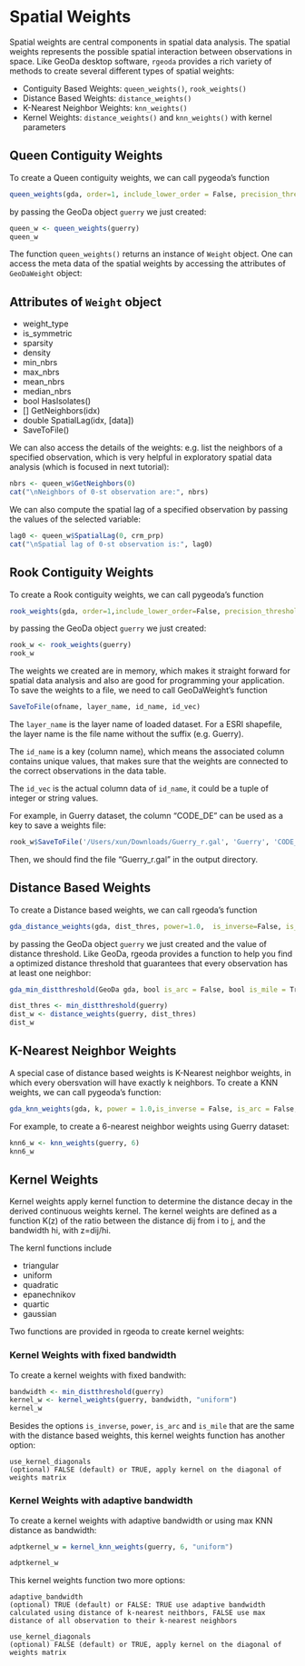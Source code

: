 # Spatial Weights

Spatial weights are central components in spatial data analysis. The spatial weights represents the possible spatial interaction between observations in space. Like GeoDa desktop software, `rgeoda` provides a rich variety of methods to create several different types of spatial weights:

* Contiguity Based Weights: `queen_weights()`, `rook_weights()`
* Distance Based Weights: `distance_weights()`
* K-Nearest Neighbor Weights: `knn_weights()`
* Kernel Weights: `distance_weights()` and `knn_weights()` with kernel parameters

## Queen Contiguity Weights

To create a Queen contiguity weights, we can call pygeoda's function 
```r
queen_weights(gda, order=1, include_lower_order = False, precision_threshold = 0)
``` 
by passing the GeoDa object `guerry` we just created: 

```r
queen_w <- queen_weights(guerry)
queen_w
```

The function `queen_weights()` returns an instance of 
`Weight` object. One can access the meta data of the spatial
weights by accessing the attributes of `GeoDaWeight` object:

## Attributes of `Weight` object

* weight_type
* is_symmetric
* sparsity
* density
* min_nbrs
* max_nbrs
* mean_nbrs
* median_nbrs
* bool HasIsolates()
* [] GetNeighbors(idx)
* double SpatialLag(idx, [data])
* SaveToFile()

We can also access the details of the weights: e.g. list the neighbors of a specified observation, which is very helpful in exploratory spatial data analysis (which is focused in next tutorial):

```r
nbrs <- queen_w$GetNeighbors(0)
cat("\nNeighbors of 0-st observation are:", nbrs)
```
We can also compute the spatial lag of a specified observation by passing the values of the selected variable:

```r
lag0 <- queen_w$SpatialLag(0, crm_prp)
cat("\nSpatial lag of 0-st observation is:", lag0)
```

## Rook Contiguity Weights

To create a Rook contiguity weights, we can call pygeoda's function 
```r
rook_weights(gda, order=1,include_lower_order=False, precision_threshold = 0)
``` 
by passing the GeoDa object `guerry` we just created: 

```r
rook_w <- rook_weights(guerry)
rook_w
```

The weights we created are in memory, which makes it straight forward for spatial data analysis and also are good for programming your application. To save the weights to a file, we need to call GeoDaWeight's function 
```r
SaveToFile(ofname, layer_name, id_name, id_vec)
```

The `layer_name` is the layer name of loaded dataset. For a ESRI shapefile, the layer name is the file name without the suffix (e.g. Guerry). 

The `id_name` is a key (column name), which means the associated column contains unique values, that makes sure that the weights are connected to the correct observations in the data table. 

The `id_vec` is the actual column data of `id_name`, it could be a tuple of integer or string values.

For example, in Guerry dataset, the column "CODE_DE" can be used as a key to save a weights file:

```r
rook_w$SaveToFile('/Users/xun/Downloads/Guerry_r.gal', 'Guerry', 'CODE_DE', guerry$GetIntegerCol('CODE_DE'))
```

Then, we should find the file "Guerry_r.gal" in the output directory.

## Distance Based Weights

To create a Distance based weights, we can call rgeoda's function 
```r
gda_distance_weights(gda, dist_thres, power=1.0,  is_inverse=False, is_arc=False, is_mile=True)
``` 
by passing the GeoDa object `guerry` we just created and the value of distance threshold. Like GeoDa, rgeoda provides a function to help you find a optimized distance threshold that guarantees that every observation has at least one neighbor:

```r
gda_min_distthreshold(GeoDa gda, bool is_arc = False, bool is_mile = True)
```

```r
dist_thres <- min_distthreshold(guerry)
dist_w <- distance_weights(guerry, dist_thres)
dist_w
```
## K-Nearest Neighbor Weights

A special case of distance based weights is K-Nearest neighbor weights, in which every obersvation will have exactly k neighbors. To create a KNN weights, we can call pygeoda's function:
```r
gda_knn_weights(gda, k, power = 1.0,is_inverse = False, is_arc = False, is_mile = True)
```

For example, to create a 6-nearest neighbor weights using Guerry dataset:
```r
knn6_w <- knn_weights(guerry, 6)
knn6_w
```

## Kernel Weights

Kernel weights apply kernel function to determine the distance decay in the derived continuous weights kernel. The kernel weights are defined as a function K(z) of the ratio between the distance dij from i to j, and the bandwidth hi, with z=dij/hi. 

The kernl functions include

* triangular
* uniform 
* quadratic
* epanechnikov
* quartic
* gaussian

Two functions are provided in rgeoda to create kernel weights:

### Kernel Weights with fixed bandwidth

To create a kernel weights with fixed bandwith:
```r
bandwidth <- min_distthreshold(guerry)
kernel_w <- kernel_weights(guerry, bandwidth, "uniform")
kernel_w
```

Besides the options `is_inverse`, `power`, `is_arc` and `is_mile` that are the same with the distance based weights, this kernel weights function has another option:
```
use_kernel_diagonals	
(optional) FALSE (default) or TRUE, apply kernel on the diagonal of weights matrix
```

### Kernel Weights with adaptive bandwidth

To create a kernel weights with adaptive bandwidth or using max KNN distance as bandwidth:
```r
adptkernel_w = kernel_knn_weights(guerry, 6, "uniform")

adptkernel_w
```

This kernel weights function two more options:
```
adaptive_bandwidth	
(optional) TRUE (default) or FALSE: TRUE use adaptive bandwidth calculated using distance of k-nearest neithbors, FALSE use max distance of all observation to their k-nearest neighbors

use_kernel_diagonals	
(optional) FALSE (default) or TRUE, apply kernel on the diagonal of weights matrix
```
